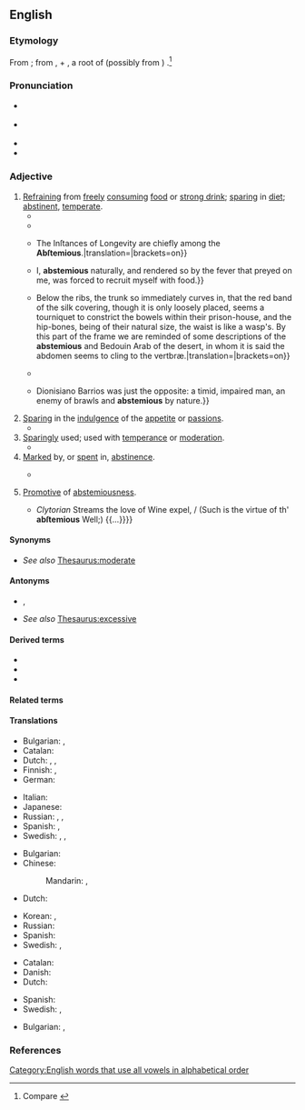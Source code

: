 ==English==
{{was wotd|2018|June|4}}

===Etymology===
From {{der|en|la|abstēmius||abstaining from wine}}; from {{m|la|ab}}, {{m|la|abs||from}} + {{m|la|tēmus}}, a root of {{m|la|tēmētum||[[intoxicating]] drink, especially strong mead or wine}} (possibly from {{der|en|ine-pro|*temH-||dark (referring to the colour of wine)}}) {{suffix|en||ous}}.<ref>Compare {{R:Oxford Dictionaries Online}}</ref>

===Pronunciation===
* {{a|RP}} {{IPA|/æbˈstiː.mɪ.əs/|lang=en}}
* {{a|GA}} {{IPA|/æbˈsti.mi.əs/|/əb-/|lang=en}}
* {{rhymes|iːmiəs|lang=en}}
* {{hyphenation|abs|te|mi|ous|lang=en}}

===Adjective===
{{en-adj}}

# [[refrain#Verb|Refraining]] from [[freely]] [[consume|consuming]] [[food]] or [[strong drink]]; [[sparing#Adjective|sparing]] in [[diet#Noun|diet]]; [[abstinent#Adjective|abstinent]], [[temperate#Adjective|temperate]]. {{defdate|From early 17th c.}}
#* {{RQ:Browne Pseudodoxia Epidemica|book=3|chapter=Of the Cameleon|page=133|passage=It cannot be denied it [the [[chameleon]]] is (if not the moſt of any) a very '''abſtemious''' animall, and ſuch as by reaſon of its frigidity, paucity of bloud, and latitancy in the winter (about which time the obſervations are often made) will long ſubſist without a viſible ſuſtentation.}}
#* {{RQ:Milton Paradise Regained|book=Samson Agonistes|page=42|lines=637–638|passage=Under his ſpecial eie / '''Abſtemious''' I &#91;{{w|Samson}}&#93; grew up and thriv'd [[amain]]; / He led me on to mightieſt deeds / Above the nerve of mortal arm / Againſt the uncircumciſ'd, our enemies.}}
#* {{quote-book|author=John Arbuthnot|authorlink=John Arbuthnot|chapter=Of the Different Intentions to be Pursued in the Choice of Aliment in Different Constitutions|title=An Essay concerning the Nature of Aliments, and the Choice of Them, According to the Different Constitutions of Human Bodies. In which the Different Effects, Advantages and Disadvantages of Animal and Vegetable Diet are Explain’d|location=Dublin|publisher=Printed by S. Powell, for George Risk, at the Shakespear's Head, George Ewing, at the Angel and Bible, and William Smith, at the Hercules, book-sellers in [[w:Dame Street|Dame's-Street]]|year=1731|section=proposition VII (To Explain the Symptoms, Causes, and Proper Diet of Constitutions, which Abound with a Spontaneous Alkali), paragraph 20|pages=91–92|pageurl=https://books.google.com/books?id=SiZhAAAAcAAJ&pg=PA91|oclc=723154434|passage=In too great Repletion either the elaſtick Force of the Tube is totally deſtroy'd; or if it continue proportional to the Degree of Extenſion like a Bow too ſtrongly drawn, it throws the Fluid with too great a projectile Force forward through the Veſſels, and back upon the Heart, and ſubjects the Animal to all the Diſeaſes depending on a Plethory, and may bring it into immediate Danger. {{...}} The Inſtances of Longevity are chiefly among the '''Abſtemious'''.|translation={{small|A use of the adjective as a noun.}}|brackets=on}}
#* {{RQ:Mary Shelley Last Man|volume=I|chapter=IV|page=148|passage={{...}} I, '''abstemious''' naturally, and rendered so by the fever that preyed on me, was forced to recruit myself with food.}}
#* {{quote-book|author=[Robert Malcolm, comp.]|chapter=The Living Skeleton|title=Curiosities of Biography, Or Memoirs of Remarkable Men|location=Glasgow|publisher=Printed for [[w:Richard Griffin and Company|Richard Griffin & Company]]|year=1845|page=285|pageurl=https://books.google.com/books?id=vY4tAQAAMAAJ&pg=PA285|oclc=315316637|passage=On turning around, I was instantly rivetted by his amazing emaciation; he seemed another "[[Lazarus]], come forth" without his grave-clothes, {{...}} Below the ribs, the trunk so immediately curves in, that the red band of the silk covering, though it is only loosely placed, seems a tourniquet to constrict the bowels within their prison-house, and the hip-bones, being of their natural size, the waist is like a wasp's. By this part of the frame we are reminded of some descriptions of the '''abstemious''' and Bedouin Arab of the desert, in whom it is said the abdomen seems to cling to the vertbræ.|translation={{small|A use of the adjective as a noun.}}|brackets=on}}
#* {{RQ:Maugham Moon and Sixpence|chapter=XXVIII|page=147|passage=In the dimness of the landing I could not see him very well, but there was something in his voice that surprised me. I knew he was of '''abstemious''' habit or I should have thought he had been drinking.}}
#* {{quote-book|author=Gabriel García Márquez|authorlink=Gabriel García Márquez|author2={{w|Edith Grossman}}, transl.|chapter=4|title={{w|Living to Tell the Tale}}|location=New York, N.Y.|publisher={{w|Alfred A. Knopf}}|year=2003|page=|pageurl=|isbn=978-1-4000-4134-3|passage=The other duel, which occurred much earlier but was indelible in the town's memory, was the one between Plinio Balmaceda and Dionisiano Barrios. The first was a member of an old and respectable family, an enormous, charming man but also a troublemaker with a wicked temper when he crossed paths with alcohol. {{...}} Dionisiano Barrios was just the opposite: a timid, impaired man, an enemy of brawls and '''abstemious''' by nature.}}
# [[sparing#Adjective|Sparing]] in the [[indulgence]] of the [[appetite]] or [[passion]]s.
#* {{quote-book|author=Rebecca L. Davis|chapter=Sacred Partnerships|title=More Perfect Unions: The American Search for Marital Bliss|location=Cambridge, Mass.; London|publisher={{w|Harvard University Press}}|year=2010|page=149|pageurl=https://books.google.com/books?id=C6nBTLu05msC&pg=PA149|isbn=978-0-674-04796-9|passage=The Ms had an '''abstemious''' sex life; in fourteen years of marriage, they had had sex exactly six times. Mrs. M desired sex and more children, but her husband refused.}}
# [[sparingly|Sparingly]] used; used with [[temperance]] or [[moderation]].
#* {{quote-book|author=John Reitch|mainauthor=Gibbons Merle; John Reitch|chapter=[A Dictionary of Domestic Medicine.] EPILEPSY.|title=The Domestic Dictionary and Housekeeper’s Manual: Comprising Everything Related to Cookery, Diet, Economy and Medicine. By Gibbons Merle. The Medical Portion of the Work by John Reitch, M.D.|location=London|publisher=William Strange, 21, {{w|Paternoster Row}}|year=1842|page=360|pageurl=https://books.google.com/books?id=nSVhAAAAcAAJ&pg=PA360|column=2|oclc=562334031|passage=If the predisposition to the disease has arisen from a plethoric state of the system, or from a turgescence in the vessels of the head, this is to be obviated by bleeding, both generally and topically, but more particularly the latter; an '''abstemious''' diet and proper exercise; and by a seton in the neck.}}
# [[mark#Verb|Marked]] by, or [[spend#Verb|spent]] in, [[abstinence]].
#: {{ux|en|an '''abstemious''' life}}
#* {{RQ:Pope Iliad|volume=V|book=XIX|page=170|lines=325–328|passage=If yet ''{{w|Achilles}}'' have a Friend, whoſe Care / Is bent to pleaſe him; this Requeſt forbear: / Till yonder Sun deſcend, ah let me pay / To Grief and Anguiſh one '''abſtemious''' Day.}}
# {{lb|en|rare}} [[promotive|Promotive]] of [[abstemiousness]].
#* {{RQ:Dryden Fables|chapter=Of the Pythagorean Philosophy|page=521|passage=But ſtranger Virtues yet in Streams we find, / Some change not only Bodies, but the Mind: / {{...}} ''Clytorian'' Streams the love of Wine expel, / (Such is the virtue of th' '''abſtemious''' Well;) {{...}}}}

====Synonyms====
{{syn3|lang=en|abstentious|abstinent|continent|[[abnegating|self-abnegating]]|self-denying|sober|temperate}}
* ''See also'' [[Thesaurus:moderate]]

====Antonyms====
* {{sense|sparingly used}} {{l|en|immoderate}}, {{l|en|intemperate}}
* ''See also'' [[Thesaurus:excessive]]

====Derived terms====
* {{l|en|abstemiously}}
* {{l|en|abstemiousness}}
* {{l|en|unabstemious}}

====Related terms====
{{rel3|lang=en|abstain|abstainer|abstainment|abstention|abstinence|abstinent|nonabstainer}}

====Translations====
{{trans-top|refraining from freely consuming food or strong drink}}
* Bulgarian: {{t+|bg|въздъ̀ржан}}, {{t+|bg|скро́мен}}
* Catalan: {{t+|ca|abstemi}}
* Dutch: {{t+|nl|matig}}, {{t+|nl|karig}}, {{t|nl|frugaal}}
* Finnish: {{t+|fi|kohtuullinen}}, {{t+|fi|pidättyvä}}
* German: {{t+|de|enthaltsam}}
{{trans-mid}}
* Italian: {{t+|it|astemio}}
* Japanese: {{t+|ja|禁欲的|tr=きんよくてき, kinyokuteki|sc=Jpan}}
* Russian: {{t+|ru|возде́ржанный}}, {{t+|ru|уме́ренный}}, {{t+|ru|скро́мный}}
* Spanish: {{t+|es|abstemio}}, {{t+|es|sobrio|m}}
* Swedish: {{t+|sv|avhållsam}}, {{t|sv|återhållsam}}, {{t+|sv|måttfull}}
{{trans-bottom}}

{{trans-top|sparing in the indulgence of the appetite or passions}}
{{trans-mid}}
{{trans-bottom}}

{{trans-top|sparingly used; used with temperance or moderation}}
* Bulgarian: {{t+|bg|пестелив}}
* Chinese:
*: Mandarin: {{t+|cmn|有節制|sc=Hani}}, {{t+|cmn|有节制|tr=yǒujiézhì|sc=Hani}}
* Dutch: {{t+|nl|sober}}
{{trans-mid}}
* Korean: {{t|ko|검소한|sc=Hani}}, {{t|ko|절제하는|sc=Hani}}
* Russian: {{t+|ru|бережли́вый}}
* Spanish: {{t+|es|abstemio}}
* Swedish: {{t|sv|återhållsam}}, {{t+|sv|måttfull}}
{{trans-bottom}}

{{trans-top|marked by, or spent in, abstinence}}
* Catalan: {{t+|ca|abstemi}}
* Danish: {{t|da|afholdende}}
* Dutch: {{t+|nl|abstinent}}
{{trans-mid}}
* Spanish: {{t+|es|abstemio}}
* Swedish: {{t|sv|återhållsam}}, {{t+|sv|måttfull}}
{{trans-bottom}}

{{trans-top|promotive of abstemiousness}}
{{trans-mid}}
{{trans-bottom}}

{{checktrans-top}}
* Bulgarian: {{t-check|bg|въздържан}}, {{t-check|bg|умерен}}
{{trans-mid}}
{{trans-bottom}}

===References===
<references />

[[Category:English words that use all vowels in alphabetical order]]